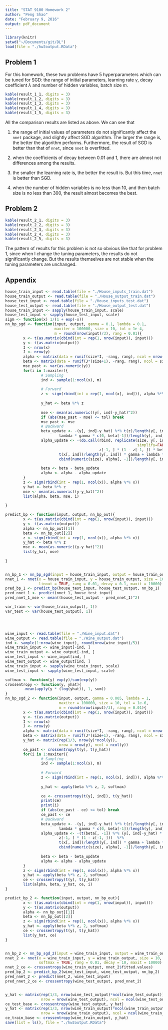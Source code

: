 ```yaml
---
title: "STAT 9100 Homework 2"
author: "Peng Shao"
date: "February 9, 2016"
output: pdf_document
---
```


```r
library(knitr)
setwd("~/Documents/git/DL")
load(file = "./hw2output.RData")
```

## Problem 1

For this homework, these two problems have 5 hyperparameters which can be tuned for SGD: the range of initial parameters, learning rate $\gamma$, decay coefficient $\lambda$ and number of hidden variables, batch size $m$.

```r
kable(result_1_1, digits = 3)
kable(result_1_2, digits = 3)
kable(result_1_3, digits = 3)
kable(result_1_4, digits = 3)
kable(result_1_5, digits = 3)
```

All the comparison results are listed as above. We can see that

1. the range of initial values of parameters do not significantly affect the `nnet` package, and slightly affect SGD algorithm. The larger the range is, the better the algorithm performs. Furthermore, the result of SGD is better than that of `nnet`, since `nnet` is overfitted.

2. when the coefficients of decay between 0.01 and 1, there are almost not differences among the results.

3. the smaller the learning rate is, the better the result is. But this time, `nnet` is better than SGD.

4. when the number of hidden variables is no less than 10, and then batch size is no less than 300, the result almost becomes the best.




## Problem 2


```r
kable(result_2_1, digits = 3)
kable(result_2_2, digits = 3)
kable(result_2_3, digits = 3)
kable(result_2_4, digits = 3)
kable(result_2_5, digits = 3)
```


The pattern of results for this problem is not so obvious like that for problem 1, since when I change the tuning parameters, the results do not significantly change. But the results themselves are not stable when the tuning parameters are unchanged.

## Appendix
```r
house_train_input <- read.table(file = "./House_inputs_train.dat")
house_train_output <- read.table(file = "./House_output_train.dat")
house_test_input <- read.table(file = "./House_inputs_test.dat")
house_test_output <- read.table(file = "./House_output_test.dat")
house_train_input <- sapply(house_train_input, scale)
house_test_input <- sapply(house_test_input, scale)
sigm <- function(x) 1/(1 + exp(-x))
nn_bp_sgd <- function(input, output, gamma = 0.1, lambda = 0.1, 
                      maxiter = 100000, size = 10, tol = 1e-4, 
                      m = round(nrow(input)/3), rang = 0.01){
        x <- t(as.matrix(cbind(int = rep(1, nrow(input)), input)))
        y <- t(as.matrix(output))
        I <- nrow(x)
        J <- nrow(y)
        alpha <- matrix(data = runif(size*I, -rang, rang), ncol = nrow(x))
        beta <- matrix(data = runif(J*(size+1), -rang, rang), ncol = size+1)
        mse_past <- var(as.numeric(y))
        for(i in 1:maxiter){
                # Sampling
                ind <- sample(1:ncol(x), m)
                
                # Forward
                z <- sigm(rbind(int = rep(1, ncol(x[, ind])), alpha %*% x[, ind]))
                
                y_hat <- beta %*% z
                
                mse <- mean(as.numeric((y[, ind]-y_hat)^2))
                if (abs(mse_past - mse) <= tol) break
                mse_past <- mse
                # Backward
                beta_update <- -(y[, ind]-y_hat) %*% t(z)/length(y[, ind]) * gamma + 
                        lambda * gamma * c(0, beta[-1])/length(y[, ind])
                alpha_update <- -(do.call(rbind, replicate(size, y[, ind]-y_hat, 
                                                           simplify=FALSE)) * 
                                          z[-1, ] * (1 - z[-1, ]) * beta[, -1]) %*% 
                        t(x[, ind])/length(y[, ind]) * gamma + lambda * gamma *
                        cbind(numeric(size), alpha[, -1])/length(y[, ind])
                
                beta <- beta - beta_update
                alpha <- alpha - alpha_update
        }
        z <- sigm(rbind(int = rep(1, ncol(x)), alpha %*% x))
        y_hat <- beta %*% z
        mse <- mean(as.numeric((y-y_hat)^2))
        list(alpha, beta, mse, i)
        
}

predict_bp <- function(input, output, nn_bp_out){
        x <- t(as.matrix(cbind(int = rep(1, nrow(input)), input)))
        y <- t(as.matrix(output))
        alpha <- nn_bp_out[[1]]
        beta <- nn_bp_out[[2]]
        z <- sigm(rbind(int = rep(1, ncol(x)), alpha %*% x))
        y_hat <- beta %*% z
        mse <- mean(as.numeric((y-y_hat)^2))
        list(y_hat, mse)
        
}


nn_bp_1 <- nn_bp_sgd(input = house_train_input, output = house_train_output)
nnet_1 <- nnet(x = house_train_input, y = house_train_output, size = 10,
               linout = TRUE, rang = 0.01, decay = 0.1, maxit = 10000)
pred_bp_1 <- predict_bp(house_test_input, house_test_output, nn_bp_1)
pred_nnet_1 <- predict(nnet_1, house_test_input)
pred_nnet_1_mse <- mean((house_test_output - pred_nnet_1)^2)

var_train <- var(house_train_output[, 1])
var_test <- var(house_test_output[, 1])




wine_input <- read.table(file = "./Wine_input.dat")
wine_output <- read.table(file = "./Wine_output.dat")
ind <- sample(1:nrow(wine_input), round(nrow(wine_input)/5))
wine_train_input <- wine_input[-ind, ]
wine_train_output <- wine_output[-ind, ]
wine_test_input <- wine_input[ind, ]
wine_test_output <- wine_output[ind, ]
wine_train_input <- sapply(wine_train_input, scale)
wine_test_input <- sapply(wine_test_input, scale)

softmax <- function(y) exp(y)/sum(exp(y))
crossentropy <- function(y, yhat){
        -mean(apply(y * (log(yhat)), 1, sum))
}
nn_bp_sgd_2 <- function(input, output, gamma = 0.005, lambda = 1, 
                        maxiter = 100000, size = 10, tol = 1e-6, 
                        m = round(nrow(input)/3), rang = 0.01){
        x <- t(as.matrix(cbind(int = rep(1, nrow(input)), input)))
        y <- t(as.matrix(output))
        I <- nrow(x)
        J <- nrow(y)
        alpha <- matrix(data = runif(size*I, -rang, rang), ncol = nrow(x))
        beta <- matrix(data = runif(J*(size+1), -rang, rang), ncol = size+1)
        y_hat <- matrix(rep(1/3, nrow(y)*ncol(y)), 
                        nrow = nrow(y), ncol = ncol(y))
        ce_past <- crossentropy(t(y), t(y_hat))
        for(i in 1:maxiter){
                # Sampling
                ind <- sample(1:ncol(x), m)
                
                # Forward
                z <- sigm(rbind(int = rep(1, ncol(x[, ind])), alpha %*% x[, ind]))
                
                y_hat <- apply(beta %*% z, 2, softmax)
                
                ce <- crossentropy(t(y[, ind]), t(y_hat))
                print(ce)
                print(i)
                if (abs(ce_past - ce) <= tol) break
                ce_past <- ce
                # Backward
                beta_update <- -(y[, ind]-y_hat) %*% t(z)/length(y[, ind]) * gamma + 
                        lambda * gamma * c(0, beta[-1])/length(y[, ind])
                alpha_update <- -(t(beta[, -1]) %*% (y[, ind]-y_hat) * 
                        z[-1, ] * (1 - z[-1, ]))  %*% 
                        t(x[, ind])/length(y[, ind]) * gamma + lambda * gamma *
                        cbind(numeric(size), alpha[, -1])/length(y[, ind])
                
                beta <- beta - beta_update
                alpha <- alpha - alpha_update
        }
        z <- sigm(rbind(int = rep(1, ncol(x)), alpha %*% x))
        y_hat <- apply(beta %*% z, 2, softmax)
        ce <- crossentropy(t(y), t(y_hat))
        list(alpha, beta, y_hat, ce, i)
}

predict_bp_2 <- function(input, output, nn_bp_out){
        x <- t(as.matrix(cbind(int = rep(1, nrow(input)), input)))
        y <- t(as.matrix(output))
        alpha <- nn_bp_out[[1]]
        beta <- nn_bp_out[[2]]
        z <- sigm(rbind(int = rep(1, ncol(x)), alpha %*% x))
        y_hat <- apply(beta %*% z, 2, softmax)
        ce <- crossentropy(t(y), t(y_hat))
        list(y_hat, ce)
}


nn_bp_2 <- nn_bp_sgd_2(input = wine_train_input, output = wine_train_output)
nnet_2 <- nnet(x = wine_train_input, y = wine_train_output, size = 10,
               softmax = TRUE, rang = 0.01, decay = 10, maxit = 10000)
nnet_2_ce <- crossentropy(wine_train_output, nnet_2$fitted.values)
pred_bp_2 <- predict_bp_2(wine_test_input, wine_test_output, nn_bp_2)
pred_nnet_2 <- predict(nnet_2, wine_test_input)
pred_nnet_2_ce <- crossentropy(wine_test_output, pred_nnet_2)


y_hat <- matrix(rep(1/3, nrow(wine_test_output)*ncol(wine_test_output)), 
                nrow = nrow(wine_test_output), ncol = ncol(wine_test_output))
ce_test_base <- crossentropy(wine_test_output, y_hat)
y_hat <- matrix(rep(1/3, nrow(wine_train_output)*ncol(wine_train_output)), 
                nrow = nrow(wine_train_output), ncol = ncol(wine_train_output))
ce_train_base <- crossentropy(wine_train_output, y_hat)
save(list = ls(), file = "./hw2output.RData")
```